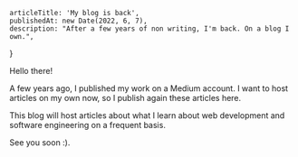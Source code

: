 
<Layout>

    articleTitle: 'My blog is back',
    publishedAt: new Date(2022, 6, 7),
    description: "After a few years of non writing, I'm back. On a blog I own.",
}

<ArticleInfos meta={meta} />

Hello there!

A few years ago, I published my work on a Medium account. I want to host articles on my own now, so I publish again these articles here.

This blog will host articles about what I learn about web development and software engineering on a frequent basis.

See you soon :).

</Layout>
